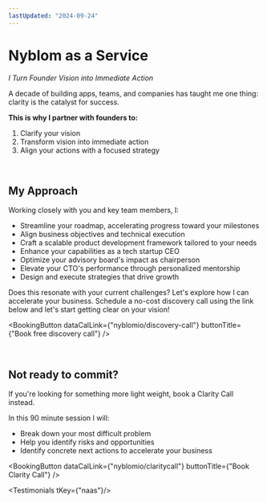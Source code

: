 ```yaml
---
lastUpdated: "2024-09-24"
---
```


# Nyblom as a Service

*I Turn Founder Vision into Immediate Action*

A decade of building apps, teams, and companies has taught me one thing: clarity is the catalyst for success. 

**This is why I partner with founders to:**

1. Clarify your vision
2. Transform vision into immediate action
3. Align your actions with a focused strategy

<br />

## My Approach

Working closely with you and key team members, I:

* Streamline your roadmap, accelerating progress toward your milestones
* Align business objectives and technical execution
* Craft a scalable product development framework tailored to your needs
* Enhance your capabilities as a tech startup CEO
* Optimize your advisory board's impact as chairperson
* Elevate your CTO's performance through personalized mentorship
* Design and execute strategies that drive growth

Does this resonate with your current challenges? Let's explore how I can accelerate your business. Schedule a no-cost discovery call using the link below and let's start getting clear on your vision!

<BookingButton dataCalLink={"nyblomio/discovery-call"} buttonTitle={"Book free discovery call"} />

<br />

## Not ready to commit?

If you're looking for something more light weight, book a <Link href="/clarity-call">Clarity Call</Link> instead. 

In this 90 minute session I will:

* Break down your most difficult problem
* Help you identify risks and opportunities
* Identify concrete next actions to accelerate your business

<BookingButton dataCalLink={"nyblomio/claritycall"} buttonTitle={"Book Clarity Call"} />

<Testimonials tKey={"naas"}/>
